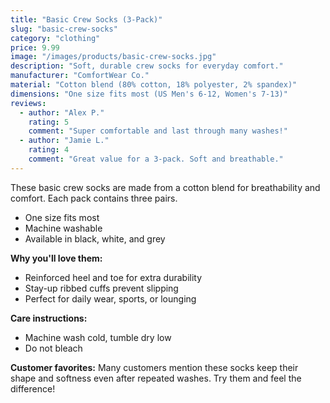 ```yaml
---
title: "Basic Crew Socks (3-Pack)"
slug: "basic-crew-socks"
category: "clothing"
price: 9.99
image: "/images/products/basic-crew-socks.jpg"
description: "Soft, durable crew socks for everyday comfort."
manufacturer: "ComfortWear Co."
material: "Cotton blend (80% cotton, 18% polyester, 2% spandex)"
dimensions: "One size fits most (US Men's 6-12, Women's 7-13)"
reviews:
  - author: "Alex P."
    rating: 5
    comment: "Super comfortable and last through many washes!"
  - author: "Jamie L."
    rating: 4
    comment: "Great value for a 3-pack. Soft and breathable."
---
```


These basic crew socks are made from a cotton blend for breathability and comfort. Each pack contains three pairs.

- One size fits most
- Machine washable
- Available in black, white, and grey

**Why you'll love them:**
- Reinforced heel and toe for extra durability
- Stay-up ribbed cuffs prevent slipping
- Perfect for daily wear, sports, or lounging

**Care instructions:**
- Machine wash cold, tumble dry low
- Do not bleach

**Customer favorites:**
Many customers mention these socks keep their shape and softness even after repeated washes. Try them and feel the difference!
